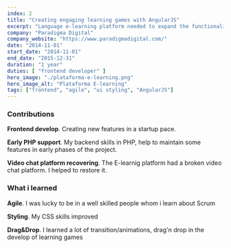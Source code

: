 ```yaml
---
index: 2
title: "Creating engaging learning games with AngularJS"
excerpt: "Language e-learning platform needed to expand the functionalities it offers in its web application"
company: "Paradigma Digital"
company_website: "https://www.paradigmadigital.com/"
date: "2014-11-01"
start_date: "2014-11-01"
end_date: "2015-12-31"
duration: "1 year"
duties: [ "frontend developer" ]
hero_image: "./plataforma-e-learning.png"
hero_image_alt: "Plataforma E-learning"
tags: ["frontend", "agile", "ui styling", "AngularJS"]
---
```




### Contributions
**Frontend develop**. Creating new features in a startup pace.

**Early PHP support**. My backend skills in PHP, help to maintain some features in early phases of the project.

**Video chat platform recovering**. The E-learnig platform had a broken video chat platform. I helped to restore it.

### What i learned
**Agile**. I was lucky to be in a well skilled people whom i learn about Scrum

**Styling**. My CSS skills improved

**Drag&Drop**. I learned a lot of transition/animations, drag'n drop in the develop of learning games
